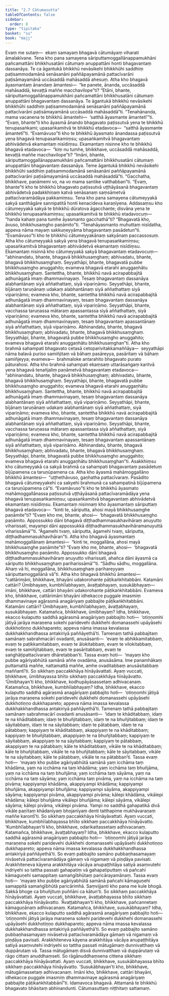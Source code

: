 ```yaml
---
title: "2.7 Cātumasutta"
tableOfContents: false
sidebar:
  order: 8
type: "tipitaka"
basket: "su"
book: "majj"
---
```



<DynamicBreadcrumb />

<Division number="157" book="majj" bookNo="10" page="119">

<Paragraph number="425" book="majj">
Evaṃ me sutaṃ—  ekaṃ samayaṃ bhagavā cātumāyaṃ viharati āmalakīvane. Tena kho pana samayena sāriputtamoggallānappamukhāni pañcamattāni bhikkhusatāni cātumaṃ anuppattāni honti bhagavantaṃ dassanāya. Te ca āgantukā bhikkhū nevāsikehi bhikkhūhi saddhiṃ paṭisammodamānā senāsanāni paññāpayamānā pattacīvarāni paṭisāmayamānā uccāsaddā mahāsaddā ahesuṃ. Atha kho bhagavā āyasmantaṃ ānandaṃ āmantesi—  “ke panete, ānanda, uccāsaddā mahāsaddā, kevaṭṭā maññe macchavilope”ti? “Etāni, bhante, sāriputtamoggallānappamukhāni pañcamattāni bhikkhusatāni cātumaṃ anuppattāni bhagavantaṃ dassanāya. Te āgantukā bhikkhū nevāsikehi bhikkhūhi saddhiṃ paṭisammodamānā senāsanāni paññāpayamānā pattacīvarāni paṭisāmayamānā uccāsaddā mahāsaddā”ti. “Tenahānanda, mama vacanena te bhikkhū āmantehi—  ‘satthā āyasmante āmantetī’”ti. “Evaṃ, bhante”ti kho āyasmā ānando bhagavato paṭissutvā yena te bhikkhū tenupasaṅkami; upasaṅkamitvā te bhikkhū etadavoca—  “satthā āyasmante āmantetī”ti. “Evamāvuso”ti kho te bhikkhū āyasmato ānandassa paṭissutvā yena bhagavā tenupasaṅkamiṃsu; upasaṅkamitvā bhagavantaṃ abhivādetvā ekamantaṃ nisīdiṃsu. Ekamantaṃ nisinne kho te bhikkhū bhagavā etadavoca—  “kiṃ nu tumhe, bhikkhave, uccāsaddā mahāsaddā, kevaṭṭā maññe macchavilope”ti? “Imāni, bhante, sāriputtamoggallānappamukhāni pañcamattāni bhikkhusatāni cātumaṃ anuppattāni bhagavantaṃ dassanāya. Teme āgantukā bhikkhū nevāsikehi bhikkhūhi saddhiṃ paṭisammodamānā senāsanāni paññāpayamānā pattacīvarāni paṭisāmayamānā uccāsaddā mahāsaddā”ti. “Gacchatha, bhikkhave, paṇāmemi vo, na vo mama santike vatthabban”ti. “Evaṃ, bhante”ti kho te bhikkhū bhagavato paṭissutvā uṭṭhāyāsanā bhagavantaṃ abhivādetvā padakkhiṇaṃ katvā senāsanaṃ saṃsāmetvā pattacīvaramādāya pakkamiṃsu.
</Paragraph>

</Division>
<Division number="158" book="majj" bookNo="10" page="120">

<Paragraph number="426" book="majj">
Tena kho pana samayena cātumeyyakā sakyā santhāgāre sannipatitā honti kenacideva karaṇīyena. Addasaṃsu kho cātumeyyakā sakyā te bhikkhū dūratova āgacchante; disvāna yena te bhikkhū tenupasaṅkamiṃsu; upasaṅkamitvā te bhikkhū etadavocuṃ—  “handa kahaṃ pana tumhe āyasmanto gacchathā”ti? “Bhagavatā kho, āvuso, bhikkhusaṃgho paṇāmito”ti. “Tenahāyasmanto muhuttaṃ nisīdatha, appeva nāma mayaṃ sakkuṇeyyāma bhagavantaṃ pasādetun”ti. “Evamāvuso”ti kho te bhikkhū cātumeyyakānaṃ sakyānaṃ paccassosuṃ. Atha kho cātumeyyakā sakyā yena bhagavā tenupasaṅkamiṃsu; upasaṅkamitvā bhagavantaṃ abhivādetvā ekamantaṃ nisīdiṃsu. Ekamantaṃ nisinnā kho cātumeyyakā sakyā bhagavantaṃ etadavocuṃ—  “abhinandatu, bhante, bhagavā bhikkhusaṃghaṃ; abhivadatu, bhante, bhagavā bhikkhusaṃghaṃ. Seyyathāpi, bhante, bhagavatā pubbe bhikkhusaṃgho anuggahito; evameva bhagavā etarahi anuggaṇhātu bhikkhusaṃghaṃ. Santettha, bhante, bhikkhū navā acirapabbajitā adhunāgatā imaṃ dhammavinayaṃ. Tesaṃ bhagavantaṃ dassanāya alabhantānaṃ siyā aññathattaṃ, siyā vipariṇāmo. Seyyathāpi, bhante, bījānaṃ taruṇānaṃ udakaṃ alabhantānaṃ siyā aññathattaṃ siyā vipariṇāmo; evameva kho, bhante, santettha bhikkhū navā acirapabbajitā adhunāgatā imaṃ dhammavinayaṃ, tesaṃ bhagavantaṃ dassanāya alabhantānaṃ siyā aññathattaṃ, siyā vipariṇāmo. Seyyathāpi, bhante, vacchassa taruṇassa mātaraṃ apassantassa siyā aññathattaṃ, siyā vipariṇāmo; evameva kho, bhante, santettha bhikkhū navā acirapabbajitā adhunāgatā imaṃ dhammavinayaṃ, tesaṃ bhagavantaṃ apassantānaṃ siyā aññathattaṃ, siyā vipariṇāmo. Abhinandatu, bhante, bhagavā bhikkhusaṃghaṃ; abhivadatu, bhante, bhagavā bhikkhusaṃghaṃ. Seyyathāpi, bhante, bhagavatā pubbe bhikkhusaṃgho anuggahito; evameva bhagavā etarahi anuggaṇhātu bhikkhusaṃghan”ti.
</Paragraph>

</Division>
<Division number="159" book="majj" bookNo="10" page="121">

<Paragraph number="427" book="majj">
Atha kho brahmā sahampati bhagavato cetasā cetoparivitakkamaññāya—  seyyathāpi nāma balavā puriso samiñjitaṃ vā bāhaṃ pasāreyya, pasāritaṃ vā bāhaṃ samiñjeyya; evameva—  brahmaloke antarahito bhagavato purato pāturahosi. Atha kho brahmā sahampati ekaṃsaṃ uttarāsaṅgaṃ karitvā yena bhagavā tenañjaliṃ paṇāmetvā bhagavantaṃ etadavoca—  “abhinandatu, bhante, bhagavā bhikkhusaṃghaṃ; abhivadatu, bhante, bhagavā bhikkhusaṃghaṃ. Seyyathāpi, bhante, bhagavatā pubbe bhikkhusaṃgho anuggahito; evameva bhagavā etarahi anuggaṇhātu bhikkhusaṃghaṃ. Santettha, bhante, bhikkhū navā acirapabbajitā adhunāgatā imaṃ dhammavinayaṃ, tesaṃ bhagavantaṃ dassanāya alabhantānaṃ siyā aññathattaṃ, siyā vipariṇāmo. Seyyathāpi, bhante, bījānaṃ taruṇānaṃ udakaṃ alabhantānaṃ siyā aññathattaṃ, siyā vipariṇāmo; evameva kho, bhante, santettha bhikkhū navā acirapabbajitā adhunāgatā imaṃ dhammavinayaṃ, tesaṃ bhagavantaṃ dassanāya alabhantānaṃ siyā aññathattaṃ, siyā vipariṇāmo. Seyyathāpi, bhante, vacchassa taruṇassa mātaraṃ apassantassa siyā aññathattaṃ, siyā vipariṇāmo; evameva kho, bhante, santettha bhikkhū navā acirapabbajitā adhunāgatā imaṃ dhammavinayaṃ, tesaṃ bhagavantaṃ apassantānaṃ siyā aññathattaṃ, siyā vipariṇāmo. Abhinandatu, bhante, bhagavā bhikkhusaṃghaṃ; abhivadatu, bhante, bhagavā bhikkhusaṃghaṃ. Seyyathāpi, bhante, bhagavatā pubbe bhikkhusaṃgho anuggahito; evameva bhagavā etarahi anuggaṇhātu bhikkhusaṃghan”ti.
</Paragraph>

</Division>
<Division number="160" book="majj" bookNo="10" page="122">

<Paragraph number="428" book="majj">
Asakkhiṃsu kho cātumeyyakā ca sakyā brahmā ca sahampati bhagavantaṃ pasādetuṃ bījūpamena ca taruṇūpamena ca. Atha kho āyasmā mahāmoggallāno bhikkhū āmantesi—  “uṭṭhethāvuso, gaṇhatha pattacīvaraṃ. Pasādito bhagavā cātumeyyakehi ca sakyehi brahmunā ca sahampatinā bījūpamena ca taruṇūpamena cā”ti. “Evamāvuso”ti kho te bhikkhū āyasmato mahāmoggallānassa paṭissutvā uṭṭhāyāsanā pattacīvaramādāya yena bhagavā tenupasaṅkamiṃsu; upasaṅkamitvā bhagavantaṃ abhivādetvā ekamantaṃ nisīdiṃsu. Ekamantaṃ nisinnaṃ kho āyasmantaṃ sāriputtaṃ bhagavā etadavoca—  “kinti te, sāriputta, ahosi mayā bhikkhusaṃghe paṇāmite”ti? “Evaṃ kho me, bhante, ahosi—  ‘bhagavatā bhikkhusaṃgho paṇāmito. Appossukko dāni bhagavā diṭṭhadhammasukhavihāraṃ anuyutto viharissati, mayampi dāni appossukkā diṭṭhadhammasukhavihāramanuyuttā viharissāmā’”ti. “Āgamehi tvaṃ, sāriputta, āgamehi tvaṃ, sāriputta, diṭṭhadhammasukhavihāran”ti. Atha kho bhagavā āyasmantaṃ mahāmoggallānaṃ āmantesi—  “kinti te, moggallāna, ahosi mayā bhikkhusaṃghe paṇāmite”ti? “Evaṃ kho me, bhante, ahosi—  ‘bhagavatā bhikkhusaṃgho paṇāmito. Appossukko dāni bhagavā diṭṭhadhammasukhavihāraṃ anuyutto viharissati, ahañca dāni āyasmā ca sāriputto bhikkhusaṃghaṃ pariharissāmā’”ti. “Sādhu sādhu, moggallāna. Ahaṃ vā hi, moggallāna, bhikkhusaṃghaṃ parihareyyaṃ sāriputtamoggallānā vā”ti.
</Paragraph>

</Division>
<Division number="161" book="majj" bookNo="10" page="122">

<Paragraph number="429" book="majj">
Atha kho bhagavā bhikkhū āmantesi—  “cattārimāni, bhikkhave, bhayāni udakorohante pāṭikaṅkhitabbāni. Katamāni cattāri? Ūmibhayaṃ, kumbhīlabhayaṃ, āvaṭṭabhayaṃ, susukābhayaṃ—  imāni, bhikkhave, cattāri bhayāni udakorohante pāṭikaṅkhitabbāni. Evameva kho, bhikkhave, cattārimāni bhayāni idhekacce puggale imasmiṃ dhammavinaye agārasmā anagāriyaṃ pabbajite pāṭikaṅkhitabbāni. Katamāni cattāri? Ūmibhayaṃ, kumbhīlabhayaṃ, āvaṭṭabhayaṃ, susukābhayaṃ.
</Paragraph>

</Division>
<Division number="162" book="majj" bookNo="10" page="123">

<Paragraph number="430" book="majj">
Katamañca, bhikkhave, ūmibhayaṃ? Idha, bhikkhave, ekacco kulaputto saddhā agārasmā anagāriyaṃ pabbajito hoti—  ‘otiṇṇomhi jātiyā jarāya maraṇena sokehi paridevehi dukkhehi domanassehi upāyāsehi dukkhotiṇṇo dukkhapareto; appeva nāma imassa kevalassa dukkhakkhandhassa antakiriyā paññāyethā’ti. Tamenaṃ tathā pabbajitaṃ samānaṃ sabrahmacārī ovadanti, anusāsanti—  ‘evaṃ te abhikkamitabbaṃ, evaṃ te paṭikkamitabbaṃ, evaṃ te ālokitabbaṃ, evaṃ te vilokitabbaṃ, evaṃ te samiñjitabbaṃ, evaṃ te pasāritabbaṃ, evaṃ te saṅghāṭipattacīvaraṃ dhāretabban’ti. Tassa evaṃ hoti—  ‘mayaṃ kho pubbe agāriyabhūtā samānā aññe ovadāma, anusāsāma. Ime panamhākaṃ puttamattā maññe, nattamattā maññe, amhe ovaditabbaṃ anusāsitabbaṃ maññantī’ti. So sikkhaṃ paccakkhāya hīnāyāvattati. Ayaṃ vuccati, bhikkhave, ūmibhayassa bhīto sikkhaṃ paccakkhāya hīnāyāvatto. ‘Ūmibhayan’ti kho, bhikkhave, kodhupāyāsassetaṃ adhivacanaṃ.
</Paragraph>

</Division>
<Division number="163" book="majj" bookNo="10" page="123">

<Paragraph number="431" book="majj">
Katamañca, bhikkhave, kumbhīlabhayaṃ? Idha, bhikkhave, ekacco kulaputto saddhā agārasmā anagāriyaṃ pabbajito hoti—  ‘otiṇṇomhi jātiyā jarāya maraṇena sokehi paridevehi dukkhehi domanassehi upāyāsehi dukkhotiṇṇo dukkhapareto; appeva nāma imassa kevalassa dukkhakkhandhassa antakiriyā paññāyethā’ti. Tamenaṃ tathā pabbajitaṃ samānaṃ sabrahmacārī ovadanti anusāsanti—  ‘idaṃ te khāditabbaṃ, idaṃ te na khāditabbaṃ; idaṃ te bhuñjitabbaṃ, idaṃ te na bhuñjitabbaṃ; idaṃ te sāyitabbaṃ, idaṃ te na sāyitabbaṃ; idaṃ te pātabbaṃ, idaṃ te na pātabbaṃ; kappiyaṃ te khāditabbaṃ, akappiyaṃ te na khāditabbaṃ; kappiyaṃ te bhuñjitabbaṃ, akappiyaṃ te na bhuñjitabbaṃ; kappiyaṃ te sāyitabbaṃ, akappiyaṃ te na sāyitabbaṃ; kappiyaṃ te pātabbaṃ, akappiyaṃ te na pātabbaṃ; kāle te khāditabbaṃ, vikāle te na khāditabbaṃ; kāle te bhuñjitabbaṃ, vikāle te na bhuñjitabbaṃ; kāle te sāyitabbaṃ, vikāle te na sāyitabbaṃ; kāle te pātabbaṃ, vikāle te na pātabban’ti. Tassa evaṃ hoti—  ‘mayaṃ kho pubbe agāriyabhūtā samānā yaṃ icchāma taṃ khādāma, yaṃ na icchāma na taṃ khādāma; yaṃ icchāma taṃ bhuñjāma, yaṃ na icchāma na taṃ bhuñjāma; yaṃ icchāma taṃ sāyāma, yaṃ na icchāma na taṃ sāyāma; yaṃ icchāma taṃ pivāma, yaṃ na icchāma na taṃ pivāma; kappiyampi khādāma, akappiyampi khādāma; kappiyampi bhuñjāma, akappiyampi bhuñjāma; kappiyampi sāyāma, akappiyampi sāyāma; kappiyampi pivāma, akappiyampi pivāma; kālepi khādāma, vikālepi khādāma; kālepi bhuñjāma vikālepi bhuñjāma; kālepi sāyāma, vikālepi sāyāma; kālepi pivāma, vikālepi pivāma. Yampi no saddhā gahapatikā divā vikāle paṇītaṃ khādanīyaṃ bhojanīyaṃ denti tatthapime mukhāvaraṇaṃ maññe karontī’ti. So sikkhaṃ paccakkhāya hīnāyāvattati. Ayaṃ vuccati, bhikkhave, kumbhīlabhayassa bhīto sikkhaṃ paccakkhāya hīnāyāvatto. ‘Kumbhīlabhayan’ti kho, bhikkhave, odarikattassetaṃ adhivacanaṃ.
</Paragraph>

</Division>
<Division number="164" book="majj" bookNo="10" page="124">

<Paragraph number="432" book="majj">
Katamañca, bhikkhave, āvaṭṭabhayaṃ? Idha, bhikkhave, ekacco kulaputto saddhā agārasmā anagāriyaṃ pabbajito hoti—  ‘otiṇṇomhi jātiyā jarāya maraṇena sokehi paridevehi dukkhehi domanassehi upāyāsehi dukkhotiṇṇo dukkhapareto; appeva nāma imassa kevalassa dukkhakkhandhassa antakiriyā paññāyethā’ti. So evaṃ pabbajito samāno pubbaṇhasamayaṃ nivāsetvā pattacīvaramādāya gāmaṃ vā nigamaṃ vā piṇḍāya pavisati. Arakkhiteneva kāyena arakkhitāya vācāya anupaṭṭhitāya satiyā asaṃvutehi indriyehi so tattha passati gahapatiṃ vā gahapatiputtaṃ vā pañcahi kāmaguṇehi samappitaṃ samaṅgībhūtaṃ paricārayamānaṃ. Tassa evaṃ hoti—  ‘mayaṃ kho pubbe agāriyabhūtā samānā pañcahi kāmaguṇehi samappitā samaṅgībhūtā paricārimhā. Saṃvijjanti kho pana me kule bhogā. Sakkā bhoge ca bhuñjituṃ puññāni ca kātun’ti. So sikkhaṃ paccakkhāya hīnāyāvattati. Ayaṃ vuccati, bhikkhave, āvaṭṭabhayassa bhīto sikkhaṃ paccakkhāya hīnāyāvatto. ‘Āvaṭṭabhayan’ti kho, bhikkhave, pañcannetaṃ kāmaguṇānaṃ adhivacanaṃ.
</Paragraph>

</Division>
<Division number="165" book="majj" bookNo="10" page="125">

<Paragraph number="433" book="majj">
Katamañca, bhikkhave, susukābhayaṃ? Idha, bhikkhave, ekacco kulaputto saddhā agārasmā anagāriyaṃ pabbajito hoti—  ‘otiṇṇomhi jātiyā jarāya maraṇena sokehi paridevehi dukkhehi domanassehi upāyāsehi dukkhotiṇṇo dukkhapareto; appeva nāma imassa kevalassa dukkhakkhandhassa antakiriyā paññāyethā’ti. So evaṃ pabbajito samāno pubbaṇhasamayaṃ nivāsetvā pattacīvaramādāya gāmaṃ vā nigamaṃ vā piṇḍāya pavisati. Arakkhiteneva kāyena arakkhitāya vācāya anupaṭṭhitāya satiyā asaṃvutehi indriyehi so tattha passati mātugāmaṃ dunnivatthaṃ vā duppārutaṃ vā. Tassa mātugāmaṃ disvā dunnivatthaṃ vā duppārutaṃ vā rāgo cittaṃ anuddhaṃseti. So rāgānuddhaṃsena cittena sikkhaṃ paccakkhāya hīnāyāvattati. Ayaṃ vuccati, bhikkhave, susukābhayassa bhīto sikkhaṃ paccakkhāya hīnāyāvatto. ‘Susukābhayan’ti kho, bhikkhave, mātugāmassetaṃ adhivacanaṃ. Imāni kho, bhikkhave, cattāri bhayāni, idhekacce puggale imasmiṃ dhammavinaye agārasmā anagāriyaṃ pabbajite pāṭikaṅkhitabbānī”ti.
</Paragraph>

<Paragraph number="434" book="majj">
Idamavoca bhagavā. Attamanā te bhikkhū bhagavato bhāsitaṃ abhinandunti.

</Paragraph>
</Division>

<Paragraph number="435" type="center" book="majj">
Cātumasuttaṃ niṭṭhitaṃ sattamaṃ.
</Paragraph>